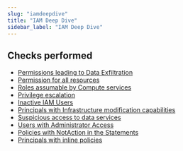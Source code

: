 ```yaml
---
slug: "iamdeepdive"
title: "IAM Deep Dive"
sidebar_label: "IAM Deep Dive"
---
```


## Checks performed

- [Permissions leading to Data Exfiltration](awsiamdeepdive/rules/permissions_with_data_exfiltration)
- [Permission for all resources](awsiamdeepdive/rules/permissions_with_all_resources) 
- [Roles assumable by Compute services](awsiamdeepdive/rules/roles_assumable_by_compute_services) 
- [Privilege escalation](awsiamdeepdive/rules/privilege_escalation) 
- [Inactive IAM Users](awsiamdeepdive/rules/inactive_users)
- [Principals with Infrastructure modification capabilities](awsiamdeepdive/rules/infrastructure_modification) 
- [Suspicious access to data services](awsiamdeepdive/rules/suspicious_access_to_data) 
- [Users with Administrator Access](awsiamdeepdive/rules/users_with_admin_access) 
- [Policies with NotAction in the Statements](awsiamdeepdive/rules/policies_with_notactions) 
- [Principals with inline policies](awsiamdeepdive/rules/principals_with_inline_policies) 
